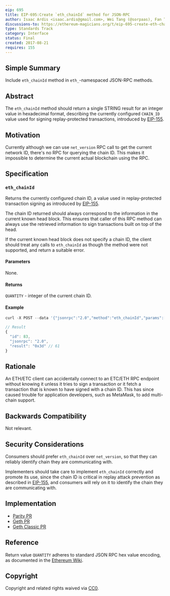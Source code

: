 ```yaml
---
eip: 695
title: EIP-695:Create `eth_chainId` method for JSON-RPC
author: Isaac Ardis <isaac.ardis@gmail.com>, Wei Tang (@sorpaas), Fan Torchz (@tcz001), Erik Marks (@rekmarks)
discussions-to: https://ethereum-magicians.org/t/eip-695-create-eth-chainid-method-for-json-rpc/1845
type: Standards Track
category: Interface
status: Final
created: 2017-08-21
requires: 155
---
```


## Simple Summary

Include `eth_chainId` method in `eth_`-namespaced JSON-RPC methods.

## Abstract

The `eth_chainId` method should return a single STRING result
for an integer value in hexadecimal format, describing the
currently configured `CHAIN_ID` value used for signing replay-protected transactions,
introduced by [EIP-155](./eip-155.md).

## Motivation

Currently although we can use `net_version` RPC call to get the
current network ID, there's no RPC for querying the chain ID. This
makes it impossible to determine the current actual blockchain using
the RPC.

## Specification

### `eth_chainId`

Returns the currently configured chain ID, a value used in replay-protected transaction
signing as introduced by [EIP-155](./eip-155.md).

The chain ID returned should always correspond to the information in the current known
head block. This ensures that caller of this RPC method can always use the retrieved
information to sign transactions built on top of the head.

If the current known head block does not specify a chain ID, the client should treat any
calls to `eth_chainId` as though the method were not supported, and return a suitable
error.

#### Parameters

None.

#### Returns

`QUANTITY` - integer of the current chain ID.

#### Example

```js
curl -X POST --data '{"jsonrpc":"2.0","method":"eth_chainId","params":[],"id":83}'

// Result
{
  "id": 83,
  "jsonrpc": "2.0",
  "result": "0x3d" // 61
}
```

## Rationale

An ETH/ETC client can accidentally connect to an ETC/ETH RPC
endpoint without knowing it unless it tries to sign a transaction or
it fetch a transaction that is known to have signed with a chain
ID. This has since caused trouble for application developers, such as
MetaMask, to add multi-chain support.

## Backwards Compatibility

Not relevant.

## Security Considerations

Consumers should prefer `eth_chainId` over `net_version`, so that they can reliably identify chain they are communicating with.

Implementers should take care to implement `eth_chainId` correctly and promote its use, since the chain ID is critical in replay attack prevention as described in [EIP-155](./eip-155.md), and consumers will rely on it to identify the chain they are communicating with.

## Implementation

- [Parity PR](https://github.com/paritytech/parity/pull/6329)
- [Geth PR](https://github.com/ethereum/go-ethereum/pull/17617)
- [Geth Classic PR](https://github.com/ethereumproject/go-ethereum/pull/336)

## Reference

Return value `QUANTITY` adheres to standard JSON RPC hex value encoding, as documented in the [Ethereum Wiki](https://github.com/ethereum/wiki/wiki/JSON-RPC#hex-value-encoding).

## Copyright

Copyright and related rights waived via [CC0](https://github.com/ethereum/EIPs/blob/master/LICENSE.md).
